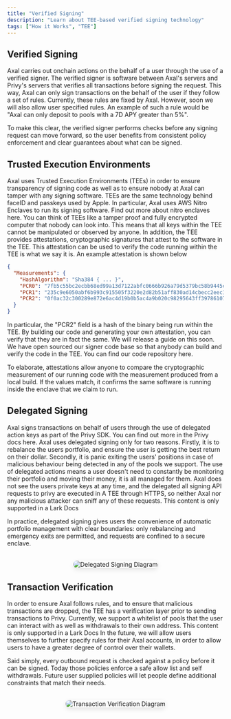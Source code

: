 ```yaml
---
title: "Verified Signing"
description: "Learn about TEE-based verified signing technology"
tags: ["How it Works", "TEE"]
---
```


## Verified Signing 
Axal carries out onchain actions on the behalf of a user through the use of a verified signer. The verified signer is software between Axal's servers and Privy's servers that verifies all transactions before signing the request. 
This way, Axal can only sign transactions on the behalf of the user if they follow a set of rules. Currently, these rules are fixed by Axal. However, soon we will also allow user specified rules. An example of such a rule would be "Axal can only deposit to pools with a 7D APY greater than 5%". 

To make this clear, the verified signer performs checks before any signing request can move forward, so the user benefits from consistent policy enforcement and clear guarantees about what can be signed.

## Trusted Execution Environments
Axal uses Trusted Execution Environments (TEEs) in order to ensure transparency of signing code as well as to ensure nobody at Axal can tamper with any signing software. TEEs are the same technology behind faceID and passkeys used by Apple. In particular, Axal uses AWS Nitro Enclaves to run its signing software. Find out more about nitro enclaves here.
You can think of TEEs like a tamper proof and fully encrypted computer that nobody can look into. This means that all keys within the TEE cannot be manipulated or observed by anyone. In addition, the TEE provides attestations, cryptographic signatures that attest to the software in the TEE. This attestation can be used to verify the code running within the TEE is what we say it is. An example attestation is shown below
```json
{
  "Measurements": {
    "HashAlgorithm": "Sha384 { ... }",
    "PCR0": "7fb5c55bc2ecbb68ed99a13d7122abfc0666b926a79d5379bc58b9445c84217f59cfdd36c08b2c79552928702efe23e4",
    "PCR1": "235c9e6050abf6b993c915505f3220e2d82b51aff830ad14cbecc2eec1bf0b4ae749d311c663f464cde9f718acca5286",
    "PCR2": "0f0ac32c300289e872e6ac4d19b0b5ac4a9b020c98295643ff3978610750ce6a86f7edff24e3c0a4a445f2ff8a9ea79d"
  }
}
```
In particular, the "PCR2" field is a hash of the binary being run within the TEE. By building our code and generating your own attestation, you can verify that they are in fact the same. We will release a guide on this soon.
We have open sourced our signer code base so that anybody can build and verify the code in the TEE. You can find our code repository here.

To elaborate, attestations allow anyone to compare the cryptographic measurement of our running code with the measurement produced from a local build. If the values match, it confirms the same software is running inside the enclave that we claim to run.

## Delegated Signing
Axal signs transactions on behalf of users through the use of delegated action keys as part of the Privy SDK. You can find out more in the Privy docs here. 
Axal uses delegated signing only for two reasons. Firstly, it is to rebalance the users portfolio, and ensure the user is getting the best return on their dollar. Secondly, it is panic exiting the users' positions in case of malicious behaviour being detected in any of the pools we support. 
The use of delegated actions means a user doesn't need to constantly be monitoring their portfolio and moving their money, it is all managed for them.
Axal does not see the users private keys at any time, and the delegated all signing API requests to privy are executed in A TEE through HTTPS, so neither Axal nor any malicious attacker can sniff any of these requests.
This content is only supported in a Lark Docs

In practice, delegated signing gives users the convenience of automatic portfolio management with clear boundaries: only rebalancing and emergency exits are permitted, and requests are confined to a secure enclave.

<div style="margin: 2rem 0; text-align: center;">
  <img 
    src="/Delegated Signing.png" 
    alt="Delegated Signing Diagram" 
    style="max-width: 100%; height: auto; border-radius: 8px; box-shadow: 0 4px 12px rgba(0, 0, 0, 0.1);"
  />
</div>

## Transaction Verification
In order to ensure Axal follows rules, and to ensure that malicious transactions are dropped, the TEE has a verification layer prior to sending transactions to Privy. Currently, we support a whitelist of pools that the user can interact with as well as withdrawals to their own address. 
This content is only supported in a Lark Docs
In the future, we will allow users themselves to further specify rules for their Axal accounts, in order to allow users to have a greater degree of control over their wallets.

Said simply, every outbound request is checked against a policy before it can be signed. Today those policies enforce a safe allow list and self withdrawals. Future user supplied policies will let people define additional constraints that match their needs.

<div style="margin: 2rem 0; text-align: center;">
  <img 
    src="/Transaction Verificaiton.png" 
    alt="Transaction Verification Diagram" 
    style="max-width: 100%; height: auto; border-radius: 8px; box-shadow: 0 4px 12px rgba(0, 0, 0, 0.1);"
  />
</div>

